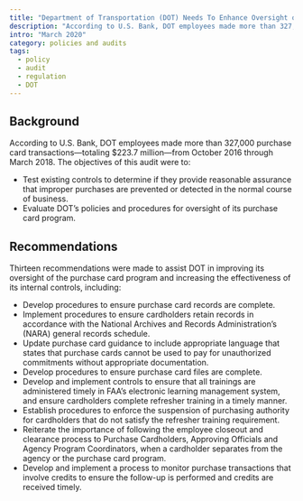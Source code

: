 ```yaml
---
title: "Department of Transportation (DOT) Needs To Enhance Oversight of Its Purchase Card Program To Mitigate Internal Control Weaknesses"
description: "According to U.S. Bank, DOT employees made more than 327,000 purchase card transactions."
intro: "March 2020"
category: policies and audits
tags:
  - policy
  - audit
  - regulation
  - DOT
---
```



<LinkButton link="https://www.oig.dot.gov/library-item/37777" text="View full audit"  />

## Background

According to U.S. Bank, DOT employees made more than 327,000 purchase card transactions—totaling $223.7 million—from October 2016 through March 2018. The objectives of this audit were to:

- Test existing controls to determine if they provide reasonable assurance that improper purchases are prevented or detected in the normal course of business.
- Evaluate DOT’s policies and procedures for oversight of its purchase card program.

## Recommendations

Thirteen recommendations were made to assist DOT in improving its oversight of the purchase card program and increasing the effectiveness of its internal controls, including:
- Develop procedures to ensure purchase card records are complete.
- Implement procedures to ensure cardholders retain records in accordance with the National Archives and Records Administration’s (NARA) general records schedule. 
- Update purchase card guidance to include appropriate language that states that purchase cards cannot be used to pay for unauthorized commitments without appropriate documentation.
- Develop procedures to ensure purchase card files are complete. 
- Develop and implement controls to ensure that all trainings are administered timely in FAA’s electronic learning management system, and ensure cardholders complete refresher training in a timely manner.
- Establish procedures to enforce the suspension of purchasing authority for cardholders that do not satisfy the refresher training requirement.
- Reiterate the importance of following the employee closeout and clearance process to Purchase Cardholders, Approving Officials and Agency Program Coordinators, when a cardholder separates from the agency or the purchase card program.
- Develop and implement a process to monitor purchase transactions that involve credits to ensure the follow-up is performed and credits are received timely.
